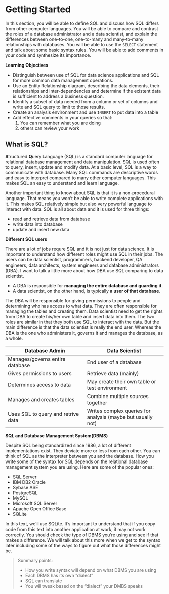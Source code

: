 \mainmatter

# Getting Started

In this section, you will be able to define SQL and discuss how SQL differs from other computer languages. You will be able to compare and contrast the roles of a database administrator and a data scientist, and explain the differences between one-to-one, one-to-many and many-to-many relationships with databases. You will be able to use the `SELECT` statement and talk about some basic syntax rules. You will be able to add comments in your code and synthesize its importance.

**Learning Objectives**

- Distinguish between use of SQL for data science applications and SQL for more common data management operations.
- Use an Entity Relationship diagram, describing the data elements, their relationships and inter-dependencies and determine if the existent data is sufficient to address a business question. 
- Identify a subset of data needed from a column or set of columns and write and SQL query to limit to those results.
- Create an analysis environment and use `INSERT` to put data into a table
- Add effective comments in your queries so that:
    1. You can remember what you are doing
    2. others can review your work
  
## What is SQL?

**S**tructured **Q**uery **L**anguage (SQL) is a standard computer language for relational database management and data manipulation. SQL is used often to query, insert, update and modify data. At a basic level, SQL is a way to communicate with database. Many SQL commands are descriptive words and easy to interpret compared to many other computer languages. This makes SQL an easy to understand and learn language.

Another important thing to know about SQL is that it is a non-procedural language. That means you won't be able to write complete applications with it. This makes SQL relatively simple but also very powerful language to interact with data. SQL is all about data and it is used for three things:

- read and retrieve data from database
- write data into database
- update and insert new data

**Different SQL users**

There are a lot of jobs requre SQL and it is not just for data science. It is important to understand how different roles might use SQL in their jobs. The users can be data scientist, programmers, backend developer, QA engineers, data architects, system engineers and database administrators (DBA). I want to talk a little more about how DBA use SQL comparing to data scientist. 

- A DBA is responsible for **managing the entire database and guarding it**.
- A data scientist, on the other hand, is typically **a user of that database**. 

The DBA will be responsible for giving permissions to people and determining who has access to what data. They are often responsible for managing the tables and creating them. Data scientist need to get the rights from DBA to create his/her own table and insert data into them. The two roles are similar in that they both use SQL to interact with the data. But the main difference is that the data scientist is really the end user. Whereas the DBA is the one who administers it, governs it and manages the database, as a whole. 

| Database Admin       | Data Scientist        |
|----------------|----------------|
| Manages/governs entire database| End user of a database |
| Gives permissions to users | Retrieve data (mainly) |
| Determines access to data | May create their own table or test environment |
| Manages and creates tables | Combine multiple sources together  |
| Uses SQL to query and retrive data | Writes complex queries for analysis (maybe but usually not) |


**SQL and Database Management System(DBMS)**

Despite SQL being standardized since 1986, a lot of different implementations exist. They deviate more or less from each other. You can think of SQL as the interpreter between you and the database. How you write some of the syntax for SQL depends on the relational database management system you are using. Here are some of the popular ones:

- SQL Server
- IBM DB2 Oracle
- Sybase ASE
- PostgreSQL
- MySQL
- Microsoft SQL Server
- Apache Open Office Base
- SQLite

In this text, we'll use SQLite. It's important to understand that if you copy code from this text into another application at work, it may not work correctly. You should check the type of DBMS you're using and see if that makes a difference. We will talk about this more when we get to the syntax later including some of the ways to figure out what those differences might be. 


> Summary points:   
> 
- How you write syntax will depend on what DBMS you are using
- Each DBMS has its own "dialect"
- SQL can translate
- You will tweak based on the "dialect" your DMBS speaks

